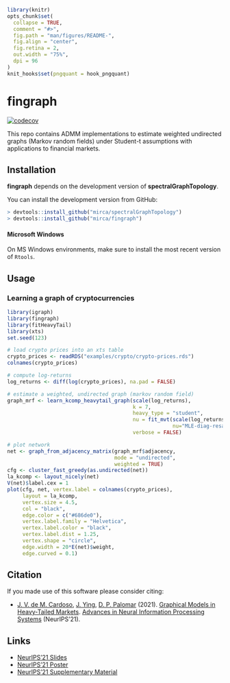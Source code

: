 <!-- README.md is generated from README.Rmd. Please edit that file -->

```r
library(knitr)
opts_chunk$set(
  collapse = TRUE,
  comment = "#>",
  fig.path = "man/figures/README-",
  fig.align = "center",
  fig.retina = 2,
  out.width = "75%",
  dpi = 96
)
knit_hooks$set(pngquant = hook_pngquant)
```

# fingraph
[![codecov](https://codecov.io/gh/mirca/fingraph/branch/main/graph/badge.svg?token=OhreF1p2Yt)](https://codecov.io/gh/mirca/fingraph)


This repo contains ADMM implementations to estimate weighted undirected graphs
(Markov random fields) under Student-t assumptions with applications to financial
markets.

## Installation

**fingraph** depends on the development version of **spectralGraphTopology**.

You can install the development version from GitHub:
```r
> devtools::install_github("mirca/spectralGraphTopology")
> devtools::install_github("mirca/fingraph")
```

#### Microsoft Windows
On MS Windows environments, make sure to install the most recent version of ``Rtools``.

## Usage

### Learning a graph of cryptocurrencies
```r
library(igraph)
library(fingraph)
library(fitHeavyTail)
library(xts)
set.seed(123)

# load crypto prices into an xts table
crypto_prices <- readRDS("examples/crypto/crypto-prices.rds")
colnames(crypto_prices)

# compute log-returns
log_returns <- diff(log(crypto_prices), na.pad = FALSE)

# estimate a weighted, undirected graph (markov random field)
graph_mrf <- learn_kcomp_heavytail_graph(scale(log_returns),
                                         k = 7,
                                         heavy_type = "student",
                                         nu = fit_mvt(scale(log_returns),
                                                      nu="MLE-diag-resample")$nu,
                                         verbose = FALSE)

# plot network
net <- graph_from_adjacency_matrix(graph_mrf$adjacency,
                                   mode = "undirected",
                                   weighted = TRUE)
cfg <- cluster_fast_greedy(as.undirected(net))
la_kcomp <- layout_nicely(net)
V(net)$label.cex = 1
plot(cfg, net, vertex.label = colnames(crypto_prices),
     layout = la_kcomp,
     vertex.size = 4.5,
     col = "black",
     edge.color = c("#686de0"),
     vertex.label.family = "Helvetica",
     vertex.label.color = "black",
     vertex.label.dist = 1.25,
     vertex.shape = "circle",
     edge.width = 20*E(net)$weight,
     edge.curved = 0.1)
```

## Citation
If you made use of this software please consider citing:

-   [J. V. de M. Cardoso](https://mirca.github.io), [J. Ying](https://github.com/jxying),
    [D. P. Palomar](https://www.danielppalomar.com) (2021).
    [Graphical Models in Heavy-Tailed Markets](https://palomar.home.ece.ust.hk/papers/2021/CardosoYingPalomar-NeurIPS2021.pdf).
    [Advances in Neural Information Processing Systems](https://neurips.cc/Conferences/2021) (NeurIPS’21).

## Links
- [NeurIPS’21 Slides](https://palomar.home.ece.ust.hk/papers/2021/CardosoYingPalomar-NeurIPS2021-slides.pdf)
- [NeurIPS'21 Poster](https://palomar.home.ece.ust.hk/papers/2021/CardosoYingPalomar-NeurIPS2021-poster.png)
- [NeurIPS'21 Supplementary Material](https://palomar.home.ece.ust.hk/papers/2021/CardosoYingPalomar-NeurIPS2021-supplemental.pdf)
